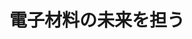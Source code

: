﻿---
title: "電子材料の未来を担う"
category: "工学院"
vol: 76
interviewee: "大友 明"
url: ""
tags: []
pdf: "76-3-otomo.pdf"
career: ""
preface: "大友研究室では、近年注目されている金属酸化物の研究を行なっている。大友先生は、その中でも酸化 亜鉛を電子材料として利用することを考えている。酸化亜鉛は安価で高性能な電子材料としての利用が期 待されているが、半導体としての特性はまだ実用レベルに達していない。本稿では、先生がどのようにし て酸化亜鉛を半導体として利用する道を拓いたのか、その材料化学的な視点について紹介する。"
---
